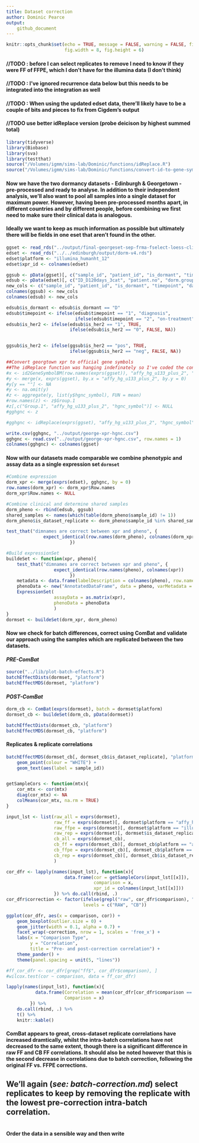 ```yaml
---
title: Dataset correction
author: Dominic Pearce
output:
    github_document
---
```


```r
knitr::opts_chunk$set(echo = TRUE, message = FALSE, warning = FALSE, fig.align = 'center',
                      fig.width = 8, fig.height = 6)
```

#### //TODO : before I can select replicates to remove I need to know if they were FF of FFPE, which I don't have for the illumina data (I don't think)

#### //TODO : I've ignored recurrence data below but this needs to be integrated into the integration as well

#### //TODO : When using the updated edset data, there'll likely have to be a couple of bits and pieces to fix from Cigdem's output

#### //TODO use better idReplace version (probe deicison by highest summed total)

```r
library(tidyverse)
library(Biobase)
library(sva)
library(testthat)
source("/Volumes/igmm/sims-lab/Dominic/functions/idReplace.R")
source("/Volumes/igmm/sims-lab/Dominic/functions/convert-id-to-gene-symbol-with-biomart.R")
```

#### Now we have the two dormancy datasets - Edinburgh & Georgetown - pre-processed and ready to analyse. In addition to their independent analysis, we'll also want to pool all samples into a single dataset for maximum power. **However**, having been pre-processed months apart, in different countries and by different people, before combining we first need to make sure their clinical data is analogous.

#### Ideally we want to keep as much information as possible but ultimately there will be fields in one eset that aren't found in the other.

```r
ggset <- read_rds("../output/final-georgeset-sep-frma-fselect-loess-clin-cb.Rds")
edset <- read_rds("../../edinburgh/output/dorm-v4.rds")
edset$platform <- "illumina_humanht_12"
edset$xpr_id <- colnames(edset)

ggsub <- pData(ggset)[, c("sample_id", "patient_id", "is_dormant", "timepoint", "days_treated", "biopsy", "Age", "T", "N", "M", "ER", "Overall.HER2", "platform", "xpr_id")]
edsub <- pData(edset)[, c("ID_D120days_3cat", "patient.no", "dorm.group_v4", "time.point_3cat", "days_newinfo", "biopsy.no", "age", "T", "N", "M", "ER", "HER_myfinaldecision", "platform", "xpr_id")]
new_cols <- c("sample_id", "patient_id", "is_dormant", "timepoint", "days_treated", "biopsy_no", "age", "T", "N", "M", "ER_allred", "is_her2", "platform", "xpr_id")
colnames(ggsub) <- new_cols
colnames(edsub) <- new_cols

edsub$is_dormant <- edsub$is_dormant == "D"
edsub$timepoint <- ifelse(edsub$timepoint == "1", "diagnosis", 
                          ifelse(edsub$timepoint == "2", "on-treatment", "long-term"))
edsub$is_her2 <- ifelse(edsub$is_her2 == "1", TRUE, 
                        ifelse(edsub$is_her2 == "0", FALSE, NA))


ggsub$is_her2 <- ifelse(ggsub$is_her2 == "pos", TRUE, 
                        ifelse(ggsub$is_her2 == "neg", FALSE, NA))
```



```r
##Convert georgtown xpr to official gene symbols
##The idReplace function was hanging indefinately so I've coded the conversion explicitly here
#x <- id2GeneSymbolBM(row.names(exprs(ggset)), "affy_hg_u133_plus_2", "hgnc_symbol")
#y <- merge(x, exprs(ggset), by.x = "affy_hg_u133_plus_2", by.y = 0)
#y[y == ""] <- NA
#y <- na.omit(y)
#z <- aggregate(y, list(y$hgnc_symbol), FUN = mean)
#row.names(z) <- z$Group.1
#z[,c("Group.1", "affy_hg_u133_plus_2", "hgnc_symbol")] <- NULL
#gghgnc <- z

#gghgnc <- idReplace(exprs(ggset), "affy_hg_u133_plus_2", "hgnc_symbol")
```
```r
write.csv(gghgnc, "../output/george-xpr-hgnc.csv")
gghgnc <- read.csv("../output/george-xpr-hgnc.csv", row.names = 1)
colnames(gghgnc) <- colnames(ggset)
```

#### Now with our datasets made comparable we combine phenotypic and assay data as a single expression set `dormset`

```r
#Combine expression
dorm_xpr <- merge(exprs(edset), gghgnc, by = 0)
row.names(dorm_xpr) <- dorm_xpr$Row.names
dorm_xpr$Row.names <- NULL

#Combine clinical and determine shared samples
dorm_pheno <- rbind(edsub, ggsub)
shared_samples <- names(which(table(dorm_pheno$sample_id) != 1))
dorm_pheno$is_dataset_replicate <- dorm_pheno$sample_id %in% shared_samples

test_that("dimnames are correct between xpr and pheno", {
              expect_identical(row.names(dorm_pheno), colnames(dorm_xpr))
                        })

#Build expressionSet
buildeSet <- function(xpr, pheno){
    test_that("dimnames are correct between xpr and pheno", {
                  expect_identical(row.names(pheno), colnames(xpr))
                        })
    metadata <- data.frame(labelDescription = colnames(pheno), row.names = colnames(pheno))
    phenoData <- new("AnnotatedDataFrame", data = pheno, varMetadata = metadata)
    ExpressionSet(
                  assayData = as.matrix(xpr),
                  phenoData = phenoData
                  )
}
dormset <- buildeSet(dorm_xpr, dorm_pheno)

```

#### Now we check for batch differences, correct using ComBat and validate our approach using the samples which are replicated between the two datasets.

#### *PRE-ComBat*

```r
source("../lib/plot-batch-effects.R")
batchEffectDists(dormset, "platform")
batchEffectMDS(dormset, "platform")
```

#### *POST-ComBat*

```r
dorm_cb <- ComBat(exprs(dormset), batch = dormset$platform)
dormset_cb <- buildeSet(dorm_cb, pData(dormset))

batchEffectDists(dormset_cb, "platform")
batchEffectMDS(dormset_cb, "platform")
```

#### Replicates & replicate correlations

```r
batchEffectMDS(dormset_cb[, dormset_cb$is_dataset_replicate], "platform") + 
    geom_point(colour = "WHITE") + 
    geom_text(aes(label = sample_id))


getSampleCors <- function(mtx){
    cor_mtx <- cor(mtx)
    diag(cor_mtx) <- NA
    colMeans(cor_mtx, na.rm = TRUE)
}

input_lst <- list(raw_all = exprs(dormset), 
                  raw_ff = exprs(dormset)[, dormset$platform == "affy_hg_u133_plus_2"],
                  raw_ffpe = exprs(dormset)[, dormset$platform == "illumina_humanht_12"],
                  raw_rep = exprs(dormset)[, dormset$is_dataset_replicate],
                  cb_all = exprs(dormset_cb), 
                  cb_ff = exprs(dormset_cb)[, dormset_cb$platform == "affy_hg_u133_plus_2"],
                  cb_ffpe = exprs(dormset_cb)[, dormset_cb$platform == "illumina_humanht_12"],
                  cb_rep = exprs(dormset_cb)[, dormset_cb$is_dataset_replicate]
                  )

cor_dfr <- lapply(names(input_lst), function(x){
                      data.frame(cor = getSampleCors(input_lst[[x]]), 
                                 comparison = x, 
                                 xpr_id = colnames(input_lst[[x]]))
                  }) %>% do.call(rbind, .)
cor_dfr$correction <- factor(ifelse(grepl("raw", cor_dfr$comparison), "RAW", "CB"), 
                             levels = c("RAW", "CB"))

ggplot(cor_dfr, aes(x = comparison, cor)) + 
    geom_boxplot(outlier.size = 0) + 
    geom_jitter(width = 0.1, alpha = 0.7) +
    facet_wrap(~correction, nrow = 1, scales = 'free_x') + 
    labs(x = "Comparison Type", 
         y = "Correlation", 
         title = "Pre- and post-correction correlation") +
    theme_pander() +
    theme(panel.spacing = unit(5, "lines"))

#ff_cor_dfr <- cor_dfr[grep("ff$", cor_dfr$comparison), ]
#wilcox.test(cor ~ comparison, data = ff_cor_dfr)
```

```r
lapply(names(input_lst), function(x){
           data.frame(Correlation = mean(cor_dfr[cor_dfr$comparison == x,]$cor), 
                      Comparison = x) 
         }) %>% 
    do.call(rbind, .) %>%
    t() %>% 
    knitr::kable()
```

#### ComBat appears to great, cross-dataset replicate correlations have increased dramtically, whilst the intra-batch correlations have not decreased to the same extent, though there is a significant difference in raw FF and CB FF correlations. It should also be noted however that this is the second decrease in correlations due to batch correction, following the original FF vs. FFPE corrections.

## We'll again (*see: batch-correction.md*) select replicates to keep by removing the replicate with the lowest pre-correction intra-batch correlation.


```r

```

#### Order the data in a sensible way and then write

```r

```
